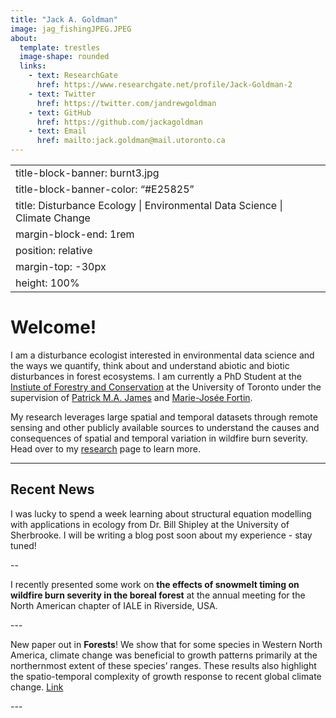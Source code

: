 ```yaml
---
title: "Jack A. Goldman"
image: jag_fishingJPEG.JPEG
about: 
  template: trestles
  image-shape: rounded
  links:
    - text: ResearchGate
      href: https://www.researchgate.net/profile/Jack-Goldman-2
    - text: Twitter
      href: https://twitter.com/jandrewgoldman
    - text: GitHub
      href: https://github.com/jackagoldman
    - text: Email
      href: mailto:jack.goldman@mail.utoronto.ca
---
```


---
title-block-banner: burnt3.jpg
title-block-banner-color: "#E25825"
title: Disturbance Ecology | Environmental Data Science | Climate Change
margin-block-end: 1rem
position: relative
margin-top: -30px
height: 100%
---

# Welcome!

I am a disturbance ecologist interested in environmental data science and the ways we quantify, think about and understand abiotic and biotic disturbances in forest ecosystems. I am currently a PhD Student at the [Instiute of Forestry and Conservation](https://academic.daniels.utoronto.ca/forestry/) at the University of Toronto under the supervision of [Patrick M.A. James](http://www.jameslab.ca) and [Marie-Josée Fortin](https://fortin.eeb.utoronto.ca/).

My research leverages large spatial and temporal datasets through remote sensing and other publicly available sources to understand the causes and consequences of spatial and temporal variation in wildfire burn severity. Head over to my [research](research.qmd) page to learn more.

------------------------------------------------------------------------

## Recent News

I was lucky to spend a week learning about structural equation modelling with applications in ecology from Dr. Bill Shipley at the University of Sherbrooke. I will be writing a blog post soon about my experience - stay tuned!

\--

I recently presented some work on **the effects of snowmelt timing on wildfire burn severity in the boreal forest** at the annual meeting for the North American chapter of IALE in Riverside, USA.

\-\--

New paper out in **Forests**! We show that for some species in Western North America, climate change was beneficial to growth patterns primarily at the northernmost extent of these species' ranges. These results also highlight the spatio-temporal complexity of growth response to recent global climate change. [Link](https://www.mdpi.com/1999-4907/13/5/738#)

\-\--
